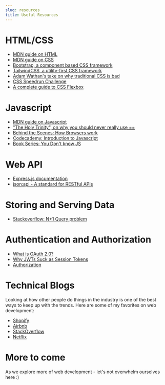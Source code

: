 ```yaml
---
slug: resources
title: Useful Resources
---
```



# HTML/CSS
- [MDN guide on HTML](https://developer.mozilla.org/en-US/docs/Learn/HTML)
- [MDN guide on CSS](https://developer.mozilla.org/en-US/docs/Learn/CSS)
- [Bootstrap, a component based CSS framework](https://getbootstrap.com/)
- [TailwindCSS, a utility-first CSS framework](https://tailwindcss.com/)
- [Adam Wathan's take on why traditional CSS is bad](https://adamwathan.me/css-utility-classes-and-separation-of-concerns/)
- [CSS Speedrun Challenge](https://css-speedrun.netlify.app/)
- [A complete guide to CSS Flexbox](https://css-tricks.com/snippets/css/a-guide-to-flexbox/)

# Javascript
- [MDN guide on Javascript](https://developer.mozilla.org/en-US/docs/Learn/JavaScript)
- ["The Holy Trinity", on why you should never really use ==](https://www.reddit.com/r/ProgrammerHumor/comments/6tifn2/the_holy_trinity_and_javascript/)
- [Behind the Scenes: How Browsers work](https://www.html5rocks.com/en/tutorials/internals/howbrowserswork/)
- [Codecademy: Introduction to Javascript](https://www.codecademy.com/learn/introduction-to-javascript)
- [Book Series: You Don't know JS](https://github.com/getify/You-Dont-Know-JS/)

# Web API
- [Express.js documentation](https://expressjs.com/)
- [json:api - A standard for RESTful APIs](https://jsonapi.org/examples/)

# Storing and Serving Data
- [Stackoverflow: N+1 Query problem](https://stackoverflow.com/questions/97197/what-is-the-n1-selects-problem-in-orm-object-relational-mapping)

# Authentication and Authorization
- [What is OAuth 2.0?](https://auth0.com/intro-to-iam/what-is-oauth-2/)
- [Why JWTs Suck as Session Tokens](https://developer.okta.com/blog/2017/08/17/why-jwts-suck-as-session-tokens)
- [Authorization](https://xkcd.com/1200/)

# Technical Blogs
Looking at how other people do things in the industry is one of the best ways to keep up with the trends. Here
are some of my favorites on web development:
- [Shopify](https://shopify.engineering/topics/development)
- [Airbnb](https://medium.com/airbnb-engineering/web/home)
- [StackOverflow](https://stackoverflow.blog/engineering/)
- [Netflix](https://netflixtechblog.com)

# More to come
As we explore more of web development - let's not overwhelm ourselves here :)
